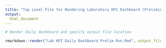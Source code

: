 ```yaml
---
title: "Top Level File for Rendering Laboratory KPI Dashboard (Preliminary)"
output:
  html_document
---
```


```r
# Render daily dashboard and specify output file location

rmarkdown::render("Lab KPI Daily Dashboard Prelim Run.Rmd", output_file = paste0("/Pathology/Prelim Dashboard Output/", "Lab KPI Prelim Dashboard ", Sys.time()))
```
